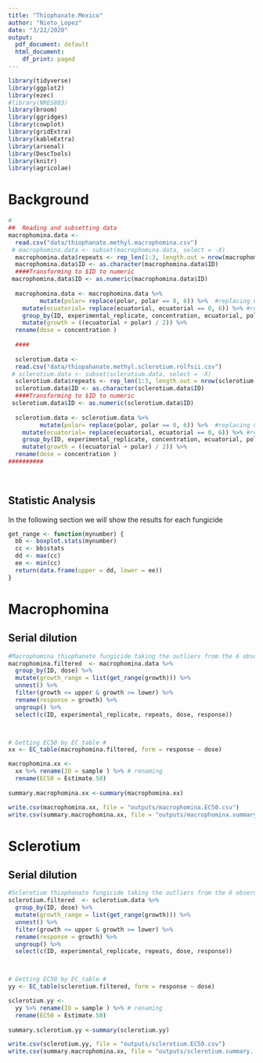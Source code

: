 ```yaml
---
title: "Thiophanate.Mexico"
author: "Nieto_Lopez"
date: "3/22/2020"
output:
  pdf_document: default
  html_document:
    df_print: paged
---
```


```r
library(tidyverse)
library(ggplot2)
library(ezec)
#library(NRES803)
library(broom)
library(ggridges)
library(cowplot)
library(gridExtra)
library(kableExtra)
library(arsenal)
library(DescTools)
library(knitr)
library(agricolae)
```

#  Background   





```r
#
##  Reading and subsetting data 
macrophomina.data <-
  read.csv("data/thiophanate.methyl.macrophomina.csv")
 # macrophomina.data <- subset(macrophomina.data, select = -X)
  macrophomina.data$repeats <- rep_len(1:3, length.out = nrow(macrophomina.data))
  macrophomina.data$ID <- as.character(macrophomina.data$ID)
  ####Transforming to $ID to numeric
 macrophomina.data$ID <- as.numeric(macrophomina.data$ID)
 
  macrophomina.data <- macrophomina.data %>%
         mutate(polar= replace(polar, polar == 0, 6)) %>%  #replacing 0 cm growth for the size of plug that is 0.6
    mutate(ecuatorial= replace(ecuatorial, ecuatorial == 0, 6)) %>% #replacing 0 cm growth for the size of plug that is 0.6
    group_by(ID, experimental_replicate, concentration, ecuatorial, polar, repeats) %>%
    mutate(growth = ((ecuatorial + polar) / 2)) %>% 
  rename(dose = concentration )
  
  ####
  
  sclerotium.data <-
  read.csv("data/thiopahanate.methyl.sclerotium.rolfsii.csv")
 # sclerotium.data <- subset(sclerotium.data, select = -X)
  sclerotium.data$repeats <- rep_len(1:3, length.out = nrow(sclerotium.data))
  sclerotium.data$ID <- as.character(sclerotium.data$ID)
  ####Transforming to $ID to numeric
 sclerotium.data$ID <- as.numeric(sclerotium.data$ID)
 
  sclerotium.data <- sclerotium.data %>%
         mutate(polar= replace(polar, polar == 0, 6)) %>%  #replacing 0 cm growth for the size of plug that is 0.6
    mutate(ecuatorial= replace(ecuatorial, ecuatorial == 0, 6)) %>% #replacing 0 cm growth for the size of plug that is 0.6
    group_by(ID, experimental_replicate, concentration, ecuatorial, polar, repeats) %>%
    mutate(growth = ((ecuatorial + polar) / 2)) %>% 
  rename(dose = concentration )
##########
 
    
```

##  Statistic Analysis 


In the following section we will show the results for each fungicide


```r
get_range <- function(mynumber) {
  bb <- boxplot.stats(mynumber)
  cc <- bb$stats
  dd <- max(cc)
  ee <- min(cc)
  return(data.frame(upper = dd, lower = ee))
}
```
#  Macrophomina
## Serial dilution

```r
#Macrophomina thiophanate fungicide taking the outliers from the 6 observations of each one USING THE FUCTION 
macrophomina.filtered  <- macrophomina.data %>%
  group_by(ID, dose) %>%
  mutate(growth_range = list(get_range(growth))) %>%
  unnest() %>% 
  filter(growth <= upper & growth >= lower) %>%
  rename(response = growth) %>%
  ungroup() %>%
  select(c(ID, experimental_replicate, repeats, dose, response))



# Getting EC50 by EC_table #
xx <- EC_table(macrophomina.filtered, form = response ~ dose)

macrophomina.xx <-
  xx %>% rename(ID = sample ) %>% # renaming
  rename(EC50 = Estimate.50) 
   
summary.macrophomina.xx <-summary(macrophomina.xx)

write.csv(macrophomina.xx, file = "outputs/macrophomina.EC50.csv") 
write.csv(summary.macrophomina.xx, file = "outputs/macrophomina.summary. EC50.csv") 

```
#  Sclerotium
## Serial dilution

```r
#Sclerotium thiophanate fungicide taking the outliers from the 6 observations of each one USING THE FUCTION 
sclerotium.filtered  <- sclerotium.data %>%
  group_by(ID, dose) %>%
  mutate(growth_range = list(get_range(growth))) %>%
  unnest() %>% 
  filter(growth <= upper & growth >= lower) %>%
  rename(response = growth) %>%
  ungroup() %>%
  select(c(ID, experimental_replicate, repeats, dose, response))



# Getting EC50 by EC_table #
yy <- EC_table(sclerotium.filtered, form = response ~ dose)

sclerotium.yy <-
  yy %>% rename(ID = sample ) %>% # renaming
  rename(EC50 = Estimate.50) 
   
summary.sclerotium.yy <-summary(sclerotium.yy)

write.csv(sclerotium.yy, file = "outputs/sclerotium.EC50.csv") 
write.csv(summary.macrophomina.xx, file = "outputs/sclerotium.summary. EC50.csv")

```

